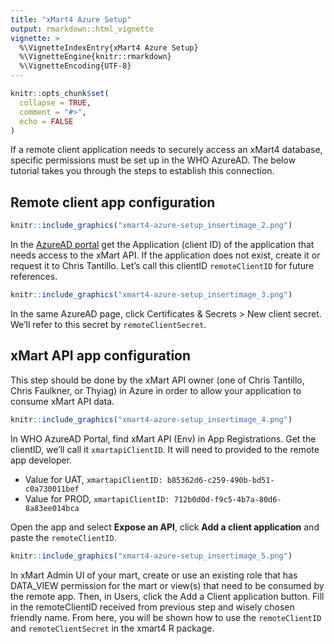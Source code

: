 ```yaml
---
title: "xMart4 Azure Setup"
output: rmarkdown::html_vignette
vignette: >
  %\VignetteIndexEntry{xMart4 Azure Setup}
  %\VignetteEngine{knitr::rmarkdown}
  %\VignetteEncoding{UTF-8}
---
```


```r
knitr::opts_chunk$set(
  collapse = TRUE,
  comment = "#>",
  echo = FALSE
)
```
If a remote client application needs to securely access an xMart4 database, specific permissions must be set up in the WHO AzureAD. The below tutorial takes you through the steps to establish this connection.

## Remote client app configuration

```r
knitr::include_graphics("xmart4-azure-setup_insertimage_2.png")
```

In the [AzureAD portal](https://portal.azure.com/#blade/Microsoft_AAD_IAM/ActiveDirectoryMenuBlade/RegisteredApps) get the Application (client ID) of the application that needs access to the xMart API. If the application does not exist, create it or request it to Chris Tantillo. Let's call this clientID `remoteClientID` for future references.

```r
knitr::include_graphics("xmart4-azure-setup_insertimage_3.png")
```

In the same AzureAD page, click Certificates & Secrets > New client secret. We'll refer to this secret by `remoteClientSecret`.

## xMart API app configuration

This step should be done by the xMart API owner (one of Chris Tantillo, Chris Faulkner, or Thyiag) in Azure in order to allow your application to consume xMart API data.


```r
knitr::include_graphics("xmart4-azure-setup_insertimage_4.png")
```

In WHO AzureAD Portal, find xMart API (Env) in App Registrations. Get the clientID, we'll call it `xmartapiClientID`. It will need to provided to the remote app developer.

* Value for UAT, `xmartapiClientID: b85362d6-c259-490b-bd51-c0a730011bef`
* Value for PROD, `xmartapiClientID: 712b0d0d-f9c5-4b7a-80d6-8a83ee014bca`

Open the app and select **Expose an API**, click **Add a client application** and paste the `remoteClientID`.

```r
knitr::include_graphics("xmart4-azure-setup_insertimage_5.png")
```

In xMart Admin UI of your mart, create or use an existing role that has DATA_VIEW permission for the mart or view(s) that need to be consumed by the remote app. Then, in Users, click the Add a Client application button. Fill in the remoteClientID received from previous step and wisely chosen friendly name. From here, you will be shown how to use the `remoteClientID` and `remoteClientSecret` in the xmart4 R package.
